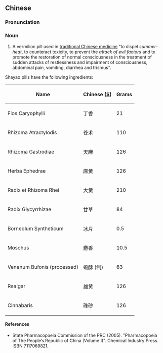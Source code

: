 {{also|痧药}}
==Chinese==
{{zh-forms|s=痧药}}

===Pronunciation===
{{zh-pron
|m=shāyào
|mn=soa-io̍h
|cat=n
}}

===Noun===
{{zh-noun}}

# A vermilion pill used in [[traditional Chinese medicine]] "to dispel ''summer-heat'', to counteract toxicity, to prevent the ''attack of evil factors'' and to promote the restoration of normal consciousness in the treatment of sudden attacks of restlessness and impairment of consciousness, abdominal pain, vomiting, diarrhea and trismus".

Shayao pills have the following ingredients:

{| class="wikitable sortable"
|-
!Name
!Chinese ([[Simplified Chinese|S]])
!Grams
|-
|Flos Caryophylli
|丁香
| 21
|-
|Rhizoma Atractylodis
|苍术
| 110
|-
|Rhizoma Gastrodiae
|天麻
| 126
|-
|Herba Ephedrae
|麻黄
| 126
|-
|Radix et Rhizoma Rhei
|大黄
| 210
|-
|Radix Glycyrrhizae
|甘草
|84
|-
|Borneolum Syntheticum
|冰片
| 0.5
|-
|Moschus
|麝香
| 10.5
|-
|Venenum Bufonis (processed)
|蟾酥 (制)
| 63
|-
|Realgar
|雄黄
| 126
|-
|Cinnabaris
|硃砂
| 126
|}

====References====
* State Pharmacopoeia Commission of the PRC (2005). "Pharmacopoeia of The People’s Republic of China (Volume I)". Chemical Industry Press. ISBN 7117069821.